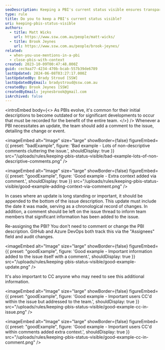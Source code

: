 ```yaml
---
seoDescription: Keeping a PBI's current status visible ensures transparency and helps teams collaborate effectively.
type: rule
title: Do you to keep a PBI's current status visible?
uri: keeping-pbis-status-visible
authors:
  - title: Matt Wicks
    url: https://www.ssw.com.au/people/matt-wicks/
  - title: Brook Jeynes
    url: https://www.ssw.com.au/people/brook-jeynes/
related:
  - when-you-use-mentions-in-a-pbi
  - close-pbis-with-context
created: 2023-10-09T00:47:48.000Z
guid: cec9aa77-4234-470b-bcab-557b39de6789
lastUpdated: 2024-06-08T03:27:17.000Z
lastUpdatedBy: Brady Stroud [SSW]
lastUpdatedByEmail: bradystroud@ssw.com.au
createdBy: Brook Jeynes [SSW]
createdByEmail: jeynesbrook@gmail.com
isArchived: false
---
```


<introEmbed
  body={<>
As PBIs evolve, it's common for their initial descriptions to become outdated or for significant developments to occur that must be recorded for the benefit of the entire team.
  </>}
/>
Whenever a PBI necessitates an update, the team should add a comment to the issue, detailing the change or event.

<imageEmbed
  alt="Image"
  size="large"
  showBorder={false}
  figureEmbed={{
    preset: "badExample",
    figure: 'Bad example - Lots of non-descriptive comments cluttering the issue.',
    shouldDisplay: true
  }}
  src="/uploads/rules/keeping-pbis-status-visible/bad-example-lots-of-non-descriptive-comments.png"
/>

<imageEmbed
  alt="Image"
  size="large"
  showBorder={false}
  figureEmbed={{
    preset: "goodExample",
    figure: 'Good example - Extra context added via comment.',
    shouldDisplay: true
  }}
  src="/uploads/rules/keeping-pbis-status-visible/good-example-adding-context-via-comment.png"
/>

In cases where an update is long standing or important, it should be appended to the bottom of the issue description. This update must include the date it was made, serving as a chronological record of changes. In addition, a comment should be left on the issue thread to inform team members that significant information has been added to the issue.

Re-assigning the PBI? You don't need to comment or change the PBI description. GitHub and Azure DevOps both track this via the "Assignees" field and audit changes.

<imageEmbed
  alt="Image"
  size="large"
  showBorder={false}
  figureEmbed={{
    preset: "goodExample",
    figure: 'Good example - Important information added to the issue itself with a comment.',
    shouldDisplay: true
  }}
  src="/uploads/rules/keeping-pbis-status-visible/good-example-update.png"
/>

It's also important to CC anyone who may need to see this additional information.

<imageEmbed
  alt="Image"
  size="large"
  showBorder={false}
  figureEmbed={{
    preset: "goodExample",
    figure: 'Good example - Important users CC\'d within the issue but addressed to the team.',
    shouldDisplay: true
  }}
  src="/uploads/rules/keeping-pbis-status-visible/good-example-cc-in-issue.png"
/>

<imageEmbed
  alt="Image"
  size="large"
  showBorder={false}
  figureEmbed={{
    preset: "goodExample",
    figure: 'Good example - Important users CC\'d within comments added extra context.',
    shouldDisplay: true
  }}
  src="/uploads/rules/keeping-pbis-status-visible/good-example-cc-in-comment.png"
/>
